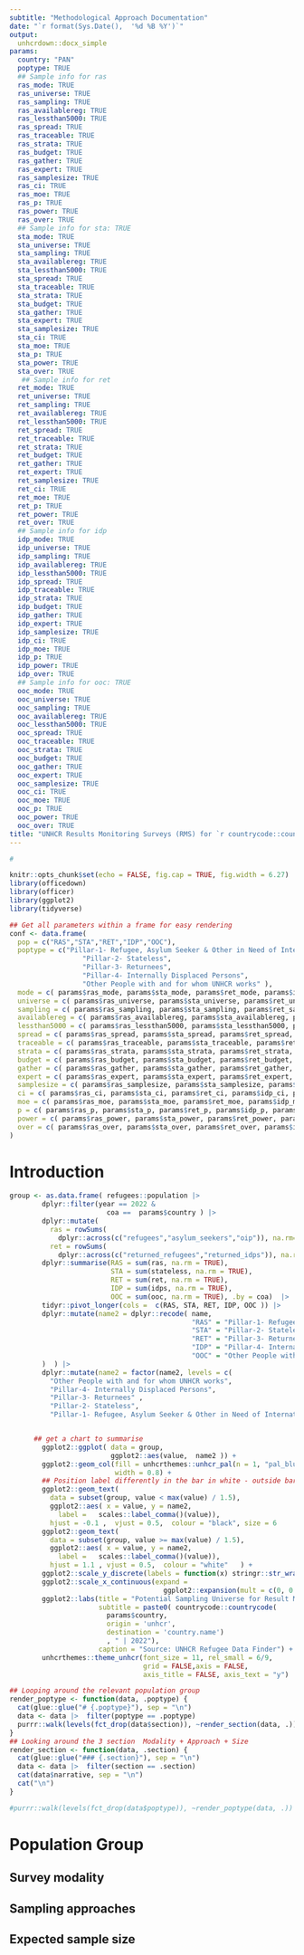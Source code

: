```yaml
---
subtitle: "Methodological Approach Documentation" 
date: "`r format(Sys.Date(),  '%d %B %Y')`"
output:
  unhcrdown::docx_simple
params:
  country: "PAN" 
  poptype: TRUE 
  ## Sample info for ras 
  ras_mode: TRUE 
  ras_universe: TRUE 
  ras_sampling: TRUE 
  ras_availablereg: TRUE 
  ras_lessthan5000: TRUE 
  ras_spread: TRUE 
  ras_traceable: TRUE 
  ras_strata: TRUE 
  ras_budget: TRUE 
  ras_gather: TRUE 
  ras_expert: TRUE 
  ras_samplesize: TRUE 
  ras_ci: TRUE 
  ras_moe: TRUE 
  ras_p: TRUE 
  ras_power: TRUE 
  ras_over: TRUE 
  ## Sample info for sta: TRUE 
  sta_mode: TRUE 
  sta_universe: TRUE 
  sta_sampling: TRUE 
  sta_availablereg: TRUE 
  sta_lessthan5000: TRUE 
  sta_spread: TRUE 
  sta_traceable: TRUE 
  sta_strata: TRUE 
  sta_budget: TRUE 
  sta_gather: TRUE 
  sta_expert: TRUE 
  sta_samplesize: TRUE 
  sta_ci: TRUE 
  sta_moe: TRUE 
  sta_p: TRUE 
  sta_power: TRUE 
  sta_over: TRUE 
   ## Sample info for ret 
  ret_mode: TRUE 
  ret_universe: TRUE 
  ret_sampling: TRUE 
  ret_availablereg: TRUE 
  ret_lessthan5000: TRUE 
  ret_spread: TRUE 
  ret_traceable: TRUE 
  ret_strata: TRUE 
  ret_budget: TRUE 
  ret_gather: TRUE 
  ret_expert: TRUE 
  ret_samplesize: TRUE 
  ret_ci: TRUE 
  ret_moe: TRUE 
  ret_p: TRUE 
  ret_power: TRUE 
  ret_over: TRUE 
  ## Sample info for idp 
  idp_mode: TRUE 
  idp_universe: TRUE 
  idp_sampling: TRUE 
  idp_availablereg: TRUE 
  idp_lessthan5000: TRUE 
  idp_spread: TRUE 
  idp_traceable: TRUE 
  idp_strata: TRUE 
  idp_budget: TRUE 
  idp_gather: TRUE 
  idp_expert: TRUE 
  idp_samplesize: TRUE 
  idp_ci: TRUE 
  idp_moe: TRUE 
  idp_p: TRUE 
  idp_power: TRUE 
  idp_over: TRUE 
  ## Sample info for ooc: TRUE 
  ooc_mode: TRUE 
  ooc_universe: TRUE 
  ooc_sampling: TRUE 
  ooc_availablereg: TRUE 
  ooc_lessthan5000: TRUE 
  ooc_spread: TRUE 
  ooc_traceable: TRUE 
  ooc_strata: TRUE 
  ooc_budget: TRUE 
  ooc_gather: TRUE 
  ooc_expert: TRUE 
  ooc_samplesize: TRUE 
  ooc_ci: TRUE 
  ooc_moe: TRUE 
  ooc_p: TRUE 
  ooc_power: TRUE 
  ooc_over: TRUE 
title: "UNHCR Results Monitoring Surveys (RMS) for `r countrycode::countrycode(params$country,origin = 'unhcr', destination = 'country.name')` "  
---
```


```r

# 

knitr::opts_chunk$set(echo = FALSE, fig.cap = TRUE, fig.width = 6.27)
library(officedown)
library(officer)
library(ggplot2)
library(tidyverse)

## Get all parameters within a frame for easy rendering
conf <- data.frame( 
  pop = c("RAS","STA","RET","IDP","OOC"),
  poptype = c("Pillar-1- Refugee, Asylum Seeker & Other in Need of International Protection" ,
		          "Pillar-2- Stateless",
		          "Pillar-3- Returnees",
		          "Pillar-4- Internally Displaced Persons",
		          "Other People with and for whom UNHCR works" ),
  mode = c( params$ras_mode, params$sta_mode, params$ret_mode, params$idp_mode, params$ooc_mode),
  universe = c( params$ras_universe, params$sta_universe, params$ret_universe, params$idp_universe, params$ooc_universe),
  sampling = c( params$ras_sampling, params$sta_sampling, params$ret_sampling, params$idp_sampling, params$ooc_sampling),
  availablereg = c( params$ras_availablereg, params$sta_availablereg, params$ret_availablereg, params$idp_availablereg, params$ooc_availablereg),
  lessthan5000 = c( params$ras_lessthan5000, params$sta_lessthan5000, params$ret_lessthan5000, params$idp_lessthan5000, params$ooc_lessthan5000),
  spread = c( params$ras_spread, params$sta_spread, params$ret_spread, params$idp_spread, params$ooc_spread),
  traceable = c( params$ras_traceable, params$sta_traceable, params$ret_traceable, params$idp_traceable, params$ooc_traceable),
  strata = c( params$ras_strata, params$sta_strata, params$ret_strata, params$idp_strata, params$ooc_strata),
  budget = c( params$ras_budget, params$sta_budget, params$ret_budget, params$idp_budget, params$ooc_budget),
  gather = c( params$ras_gather, params$sta_gather, params$ret_gather, params$idp_gather, params$ooc_gather),
  expert = c( params$ras_expert, params$sta_expert, params$ret_expert, params$idp_expert, params$ooc_expert),
  samplesize = c( params$ras_samplesize, params$sta_samplesize, params$ret_samplesize, params$idp_samplesize, params$ooc_samplesize),
  ci = c( params$ras_ci, params$sta_ci, params$ret_ci, params$idp_ci, params$ooc_ci),
  moe = c( params$ras_moe, params$sta_moe, params$ret_moe, params$idp_moe, params$ooc_moe),
  p = c( params$ras_p, params$sta_p, params$ret_p, params$idp_p, params$ooc_p),
  power = c( params$ras_power, params$sta_power, params$ret_power, params$idp_power, params$ooc_power),
  over = c( params$ras_over, params$sta_over, params$ret_over, params$idp_over, params$ooc_over)
)


```

# Introduction

```r
group <- as.data.frame( refugees::population |>
	    dplyr::filter(year == 2022 &
	                    coa ==  params$country ) |>
	    dplyr::mutate(
	      ras = rowSums(
	        dplyr::across(c("refugees","asylum_seekers","oip")), na.rm=TRUE), #refugees + asylum_seekers + oip,
	      ret = rowSums(
	        dplyr::across(c("returned_refugees","returned_idps")), na.rm=TRUE) ) |> #returned_refugees + returned_idps)
	    dplyr::summarise(RAS = sum(ras, na.rm = TRUE),
	                     STA = sum(stateless, na.rm = TRUE),
	                     RET = sum(ret, na.rm = TRUE),
	                     IDP = sum(idps, na.rm = TRUE),
	                     OOC = sum(ooc, na.rm = TRUE), .by = coa)  |>
	    tidyr::pivot_longer(cols =  c(RAS, STA, RET, IDP, OOC )) |>
	    dplyr::mutate(name2 = dplyr::recode( name,
	                                         "RAS" = "Pillar-1- Refugee, Asylum Seeker & Other in Need of International Protection" ,
	                                         "STA" = "Pillar-2- Stateless",
	                                         "RET" = "Pillar-3- Returnees",
	                                         "IDP" = "Pillar-4- Internally Displaced Persons",
	                                         "OOC" = "Other People with and for whom UNHCR works"
	    )  ) |>
	    dplyr::mutate(name2 = factor(name2, levels = c(
	      "Other People with and for whom UNHCR works",
	      "Pillar-4- Internally Displaced Persons",
	      "Pillar-3- Returnees" ,
	      "Pillar-2- Stateless",
	      "Pillar-1- Refugee, Asylum Seeker & Other in Need of International Protection")))  )


	  ## get a chart to summarise
	    ggplot2::ggplot( data = group,
	                     ggplot2::aes(value,  name2 )) +
	    ggplot2::geom_col(fill = unhcrthemes::unhcr_pal(n = 1, "pal_blue"),
	                      width = 0.8) +
	    ## Position label differently in the bar in white - outside bar in black
	    ggplot2::geom_text(
	      data = subset(group, value < max(value) / 1.5),
	      ggplot2::aes( x = value, y = name2,
	        label =   scales::label_comma()(value)),
	      hjust = -0.1 ,  vjust = 0.5,  colour = "black", size = 6	    ) +
	    ggplot2::geom_text(
	      data = subset(group, value >= max(value) / 1.5),
	      ggplot2::aes( x = value, y = name2,
	        label =   scales::label_comma()(value)),
	      hjust = 1.1 , vjust = 0.5,  colour = "white"   ) +
	    ggplot2::scale_y_discrete(labels = function(x) stringr::str_wrap(x, width = 30)) +
	    ggplot2::scale_x_continuous(expand =
	                                  ggplot2::expansion(mult = c(0, 0.1))) +
	    ggplot2::labs(title = "Potential Sampling Universe for Result Monitoring Survey",
	                  subtitle = paste0( countrycode::countrycode(
	                    params$country,
	                    origin = 'unhcr',
	                    destination = 'country.name')
	                    , " | 2022"),
	                  caption = "Source: UNHCR Refugee Data Finder") +
	    unhcrthemes::theme_unhcr(font_size = 11, rel_small = 6/9,
	                             grid = FALSE,axis = FALSE,
	                             axis_title = FALSE, axis_text = "y")
```




```r
## Looping around the relevant population group
render_poptype <- function(data, .poptype) {
  cat(glue::glue("# {.poptype}"), sep = "\n")
  data <- data |>  filter(poptype == .poptype)
  purrr::walk(levels(fct_drop(data$section)), ~render_section(data, .))
}
## Looking around the 3 section  Modality + Approach + Size
render_section <- function(data, .section) {
  cat(glue::glue("### {.section}"), sep = "\n")
  data <- data |>  filter(section == .section)
  cat(data$narrative, sep = "\n")
  cat("\n")
}
```

```r
#purrr::walk(levels(fct_drop(data$poptype)), ~render_poptype(data, .))
```


# Population Group

## Survey modality

## Sampling approaches 
 
## Expected sample size 

 
